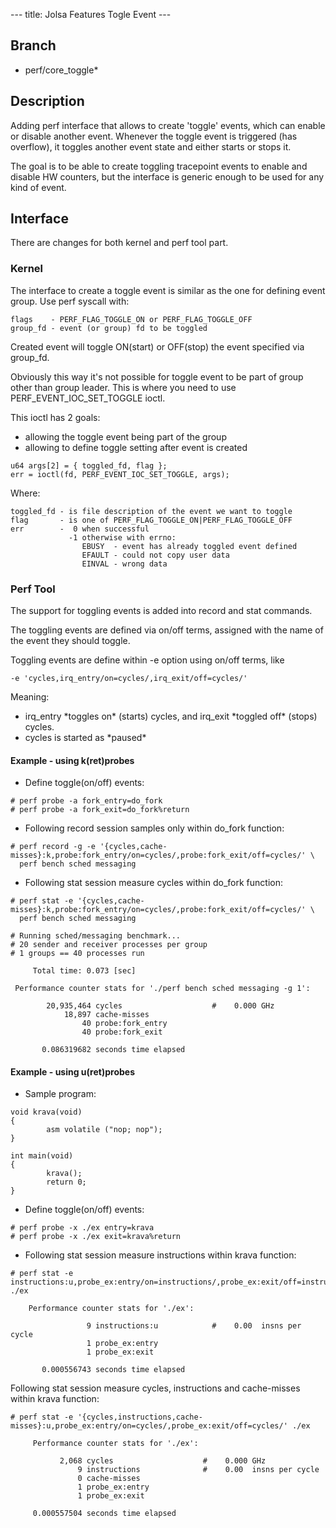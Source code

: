 ---
title: Jolsa Features Togle Event
---


== Branch ==
* perf/core_toggle*

== Description ==
Adding perf interface that allows to create 'toggle' events,
which can enable or disable another event. Whenever the toggle
event is triggered (has overflow), it toggles another event
state and either starts or stops it.

The goal is to be able to create toggling tracepoint events
to enable and disable HW counters, but the interface is generic
enough to be used for any kind of event.

== Interface ==

There are changes for both kernel and perf tool part.

=== Kernel ===
The interface to create a toggle event is similar as the one
for defining event group. Use perf syscall with:

<pre>
flags    - PERF_FLAG_TOGGLE_ON or PERF_FLAG_TOGGLE_OFF
group_fd - event (or group) fd to be toggled
</pre>
    
Created event will toggle ON(start) or OFF(stop) the event
specified via group_fd.
    
Obviously this way it's not possible for toggle event to
be part of group other than group leader. This is where
you need to use PERF_EVENT_IOC_SET_TOGGLE ioctl.

This ioctl has 2 goals:
* allowing the toggle event being part of the group
* allowing to define toggle setting after event is created
    
<pre>
u64 args[2] = { toggled_fd, flag };
err = ioctl(fd, PERF_EVENT_IOC_SET_TOGGLE, args);
</pre>
    
Where:
<pre>
toggled_fd - is file description of the event we want to toggle
flag       - is one of PERF_FLAG_TOGGLE_ON|PERF_FLAG_TOGGLE_OFF
err        -  0 when successful
             -1 otherwise with errno:
                EBUSY  - event has already toggled event defined
                EFAULT - could not copy user data
                EINVAL - wrong data
</pre>

=== Perf Tool ===
The support for toggling events is added into record and stat commands.
    
The toggling events are defined via on/off terms, assigned with the name
of the event they should toggle.

Toggling events are define within -e option using on/off terms, like
<pre>
-e 'cycles,irq_entry/on=cycles/,irq_exit/off=cycles/'
</pre>

Meaning:
* irq_entry *toggles on* (starts) cycles, and irq_exit *toggled off* (stops) cycles.
* cycles is started as *paused*

==== Example - using k(ret)probes ====

* Define toggle(on/off) events:
<pre>
# perf probe -a fork_entry=do_fork
# perf probe -a fork_exit=do_fork%return
</pre>

* Following record session samples only within do_fork function:
<pre>
# perf record -g -e '{cycles,cache-misses}:k,probe:fork_entry/on=cycles/,probe:fork_exit/off=cycles/' \ 
  perf bench sched messaging
</pre>

* Following stat session measure cycles within do_fork function:
<pre>
# perf stat -e '{cycles,cache-misses}:k,probe:fork_entry/on=cycles/,probe:fork_exit/off=cycles/' \ 
  perf bench sched messaging

# Running sched/messaging benchmark...
# 20 sender and receiver processes per group
# 1 groups == 40 processes run

     Total time: 0.073 [sec]

 Performance counter stats for './perf bench sched messaging -g 1':

        20,935,464 cycles                    #    0.000 GHz
            18,897 cache-misses
                40 probe:fork_entry
                40 probe:fork_exit

       0.086319682 seconds time elapsed

</pre>

==== Example - using u(ret)probes ====

* Sample program:
<pre>
void krava(void)
{
        asm volatile ("nop; nop");
}

int main(void)
{
        krava();
        return 0;
}
</pre>

* Define toggle(on/off) events:
<pre>
# perf probe -x ./ex entry=krava
# perf probe -x ./ex exit=krava%return
</pre>

* Following stat session measure instructions within krava function:
<pre>
# perf stat -e instructions:u,probe_ex:entry/on=instructions/,probe_ex:exit/off=instructions/ ./ex

    Performance counter stats for './ex':

                 9 instructions:u            #    0.00  insns per cycle 
                 1 probe_ex:entry
                 1 probe_ex:exit

       0.000556743 seconds time elapsed
</pre>

Following stat session measure cycles, instructions and cache-misses within krava function:
<pre>
# perf stat -e '{cycles,instructions,cache-misses}:u,probe_ex:entry/on=cycles/,probe_ex:exit/off=cycles/' ./ex

     Performance counter stats for './ex':

           2,068 cycles                    #    0.000 GHz
               9 instructions              #    0.00  insns per cycle 
               0 cache-misses
               1 probe_ex:entry
               1 probe_ex:exit

     0.000557504 seconds time elapsed
</pre>